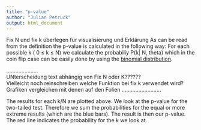 ```yaml
---
title: "p-value"
author: "Julian Petruck"
output: html_document
---
```


Fix N und fix k überlegen für visualisierung und Erklärung
As can be read from the definition the p-value is calculated in the following way:
For each possible k ( 0 $\leq$ k $\leq$ N) we calculate the probabiliy P(k| N, theta) which in the coin flip case can be easily done by using the [binomial distribution](https://en.wikipedia.org/wiki/Binomial_distribution#Probability_mass_function). 

.....................  
UNterscheidung text abhängig von Fix N oder K??????  
Vielleicht noch reinschreiben welche Funktion bei fix k verwendet wird?
Grafiken vergleichen mit denen auf den Folien
..........................  

The results for each k/N are plotted above. We look at the p-value for the two-tailed test. Therefore we sum the probabilities for the equal or more extreme results (which are the blue bars). The result is then our p-value.  
The red line indicates the probability for the k we look at.